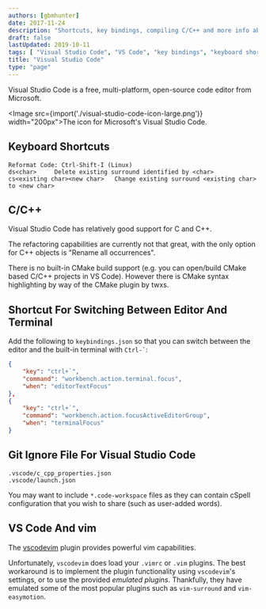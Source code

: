 ```yaml
---
authors: [gbmhunter]
date: 2017-11-24
description: "Shortcuts, key bindings, compiling C/C++ and more info about the Visual Studio Code IDE."
draft: false
lastUpdated: 2019-10-11
tags: [ "Visual Studio Code", "VS Code", "key bindings", "keyboard shortcuts", "C", "C++", "IDEs", "integrated development environment", "terminal", "editor", "Microsoft", "vim" ]
title: "Visual Studio Code"
type: "page"
---
```



Visual Studio Code is a free, multi-platform, open-source code editor from Microsoft.

<Image src={import('./visual-studio-code-icon-large.png')} width="200px">The icon for Microsoft's Visual Studio Code.</Image>

## Keyboard Shortcuts

```
Reformat Code: Ctrl-Shift-I (Linux)
ds<char>     Delete existing surround identified by <char>
cs<existing char><new char>   Change existing surround <existing char> to <new char>
```

## C/C++

Visual Studio Code has relatively good support for C and C++.

The refactoring capabilities are currently not that great, with the only option for C++ objects is "Rename all occurrences".

There is no built-in CMake build support (e.g. you can open/build CMake based C/C++ projects in VS Code). However there is CMake syntax highlighting by way of the CMake plugin by twxs.

## Shortcut For Switching Between Editor And Terminal

Add the following to `keybindings.json` so that you can switch between the editor and the built-in terminal with `` Ctrl-` ``:

```json
{
    "key": "ctrl+`",
    "command": "workbench.action.terminal.focus",
    "when": "editorTextFocus"
},
{
    "key": "ctrl+`",
    "command": "workbench.action.focusActiveEditorGroup",
    "when": "terminalFocus"
}
```

## Git Ignore File For Visual Studio Code

```text
.vscode/c_cpp_properties.json
.vscode/launch.json
```

You may want to include `*.code-workspace` files as they can contain cSpell configuration that you wish to share (such as user-added words).

## VS Code And vim

The [vscodevim](https://github.com/VSCodeVim/Vim) plugin provides powerful vim capabilities.

Unfortunately, `vscodevim` does load your `.vimrc` or `.vim` plugins. The best workaround is to implement the plugin functionality using `vscodevim`'s settings, or to use the provided _emulated plugins_. Thankfully, they have emulated some of the most popular plugins such as `vim-surround` and `vim-easymotion`.
